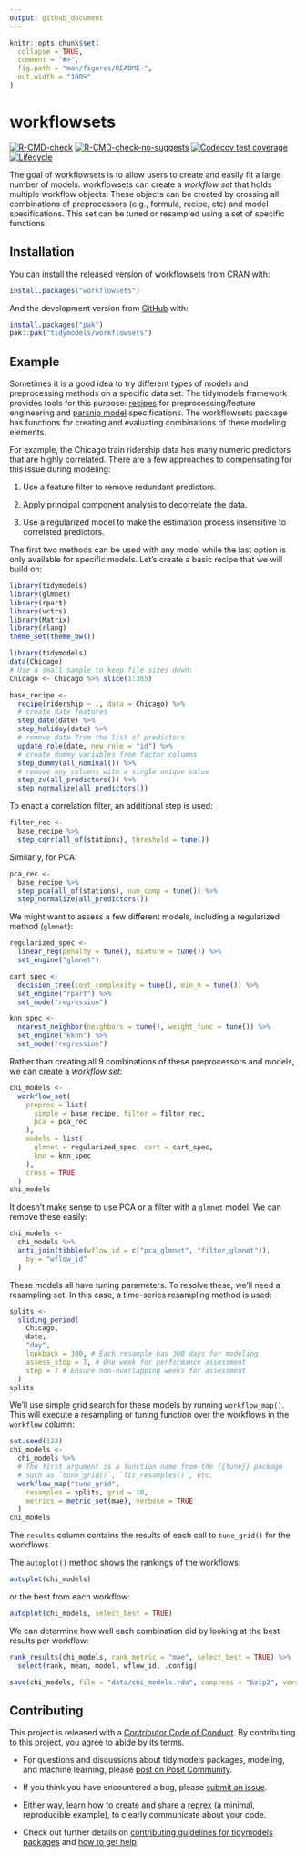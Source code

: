 ```yaml
---
output: github_document
---
```


<!-- README.md is generated from README.Rmd. Please edit that file -->

```r
knitr::opts_chunk$set(
  collapse = TRUE,
  comment = "#>",
  fig.path = "man/figures/README-",
  out.width = "100%"
)
```

# workflowsets

<!-- badges: start -->
[![R-CMD-check](https://github.com/tidymodels/workflowsets/actions/workflows/R-CMD-check.yaml/badge.svg)](https://github.com/tidymodels/workflowsets/actions/workflows/R-CMD-check.yaml)
[![R-CMD-check-no-suggests](https://github.com/tidymodels/workflowsets/actions/workflows/R-CMD-check-no-suggests.yaml/badge.svg)](https://github.com/tidymodels/workflowsets/actions/workflows/R-CMD-check-no-suggests.yaml)
[![Codecov test coverage](https://codecov.io/gh/tidymodels/workflowsets/branch/main/graph/badge.svg)](https://app.codecov.io/gh/tidymodels/workflowsets?branch=main)
[![Lifecycle](https://img.shields.io/badge/lifecycle-experimental-orange.svg)](https://lifecycle.r-lib.org/articles/stages.html)
<!-- badges: end -->

The goal of workflowsets is to allow users to create and easily fit a large number of models. workflowsets can create a _workflow set_ that holds multiple workflow objects. These objects can be created by crossing all combinations of preprocessors (e.g., formula, recipe, etc) and model specifications. This set can be tuned or resampled using a set of specific functions. 



## Installation

You can install the released version of workflowsets from [CRAN](https://CRAN.R-project.org) with:

``` r
install.packages("workflowsets")
```

And the development version from [GitHub](https://github.com/) with:

``` r
install.packages("pak")
pak::pak("tidymodels/workflowsets")
```

## Example

Sometimes it is a good idea to try different types of models and preprocessing methods on a specific data set. The tidymodels framework provides tools for this purpose: [recipes](https://recipes.tidymodels.org/) for preprocessing/feature engineering and [parsnip model](https://parsnip.tidymodels.org/) specifications.  The workflowsets package has functions for creating and evaluating combinations of these modeling elements. 

For example, the Chicago train ridership data has many numeric predictors that are highly correlated. There are a few approaches to compensating for this issue during modeling:

 1. Use a feature filter to remove redundant predictors.
 
 2. Apply principal component analysis to decorrelate the data. 
 
 3. Use a regularized model to make the estimation process insensitive to correlated predictors. 
 
The first two methods can be used with any model while the last option is only available for specific models. Let's create a basic recipe that we will build on: 


```r
library(tidymodels)
library(glmnet)
library(rpart)
library(vctrs)
library(Matrix)
library(rlang)
theme_set(theme_bw())
```
```r
library(tidymodels)
data(Chicago)
# Use a small sample to keep file sizes down:
Chicago <- Chicago %>% slice(1:365)

base_recipe <-
  recipe(ridership ~ ., data = Chicago) %>%
  # create date features
  step_date(date) %>%
  step_holiday(date) %>%
  # remove date from the list of predictors
  update_role(date, new_role = "id") %>%
  # create dummy variables from factor columns
  step_dummy(all_nominal()) %>%
  # remove any columns with a single unique value
  step_zv(all_predictors()) %>%
  step_normalize(all_predictors())
```

To enact a correlation filter, an additional step is used: 

```r
filter_rec <-
  base_recipe %>%
  step_corr(all_of(stations), threshold = tune())
```

Similarly, for PCA: 


```r
pca_rec <-
  base_recipe %>%
  step_pca(all_of(stations), num_comp = tune()) %>%
  step_normalize(all_predictors())
```

We might want to assess a few different models, including a regularized method (`glmnet`):

```r
regularized_spec <-
  linear_reg(penalty = tune(), mixture = tune()) %>%
  set_engine("glmnet")

cart_spec <-
  decision_tree(cost_complexity = tune(), min_n = tune()) %>%
  set_engine("rpart") %>%
  set_mode("regression")

knn_spec <-
  nearest_neighbor(neighbors = tune(), weight_func = tune()) %>%
  set_engine("kknn") %>%
  set_mode("regression")
```

Rather than creating all 9 combinations of these preprocessors and models, we can create a _workflow set_: 

```r
chi_models <-
  workflow_set(
    preproc = list(
      simple = base_recipe, filter = filter_rec,
      pca = pca_rec
    ),
    models = list(
      glmnet = regularized_spec, cart = cart_spec,
      knn = knn_spec
    ),
    cross = TRUE
  )
chi_models
```
It doesn't make sense to use PCA or a filter with a `glmnet` model. We can remove these easily: 

```r
chi_models <-
  chi_models %>%
  anti_join(tibble(wflow_id = c("pca_glmnet", "filter_glmnet")),
    by = "wflow_id"
  )
```


These models all have tuning parameters. To resolve these, we'll need a resampling set. In this case, a time-series resampling method is used: 

```r
splits <-
  sliding_period(
    Chicago,
    date,
    "day",
    lookback = 300, # Each resample has 300 days for modeling
    assess_stop = 7, # One week for performance assessment
    step = 7 # Ensure non-overlapping weeks for assessment
  )
splits
```

We'll use simple grid search for these models by running `workflow_map()`. This will execute a resampling or tuning function over the workflows in the `workflow` column: 

```r
set.seed(123)
chi_models <-
  chi_models %>%
  # The first argument is a function name from the {{tune}} package
  # such as `tune_grid()`, `fit_resamples()`, etc.
  workflow_map("tune_grid",
    resamples = splits, grid = 10,
    metrics = metric_set(mae), verbose = TRUE
  )
chi_models
```

The `results` column contains the results of each call to `tune_grid()` for the workflows. 

The `autoplot()` method shows the rankings of the workflows: 

```r
autoplot(chi_models)
```

or the best from each workflow: 


```r
autoplot(chi_models, select_best = TRUE)
```

We can determine how well each combination did by looking at the best results per workflow: 

```r
rank_results(chi_models, rank_metric = "mae", select_best = TRUE) %>%
  select(rank, mean, model, wflow_id, .config)
```

```r
save(chi_models, file = "data/chi_models.rda", compress = "bzip2", version = 2)
```


## Contributing

This project is released with a [Contributor Code of Conduct](https://contributor-covenant.org/version/2/1/CODE_OF_CONDUCT.html). By contributing to this project, you agree to abide by its terms.

- For questions and discussions about tidymodels packages, modeling, and machine learning, please [post on Posit Community](https://forum.posit.co/new-topic?category_id=15&tags=tidymodels,question).

- If you think you have encountered a bug, please [submit an issue](https://github.com/tidymodels/workflowsets/issues).

- Either way, learn how to create and share a [reprex](https://reprex.tidyverse.org/articles/articles/learn-reprex.html) (a minimal, reproducible example), to clearly communicate about your code.

- Check out further details on [contributing guidelines for tidymodels packages](https://www.tidymodels.org/contribute/) and [how to get help](https://www.tidymodels.org/help/).

